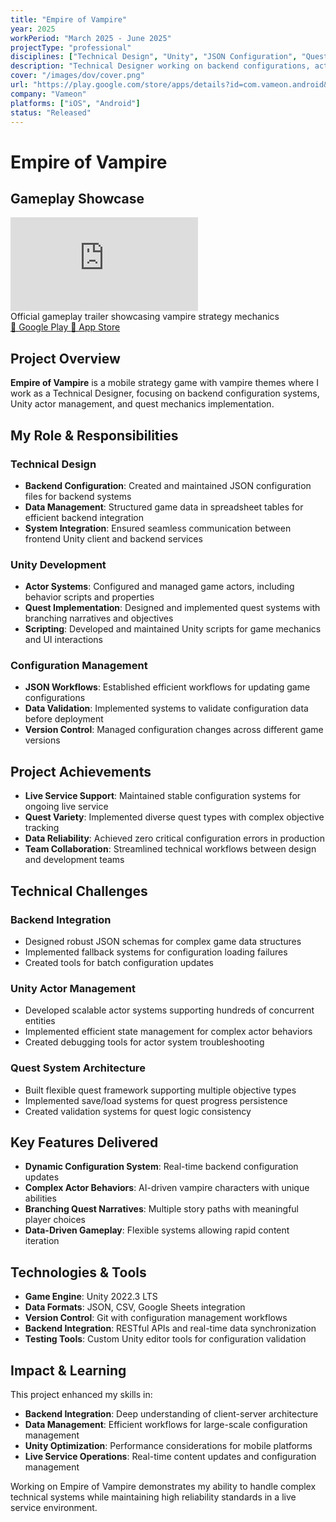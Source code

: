 ```yaml
---
title: "Empire of Vampire"
year: 2025
workPeriod: "March 2025 - June 2025"
projectType: "professional"
disciplines: ["Technical Design", "Unity", "JSON Configuration", "Quest Systems"]
description: "Technical Designer working on backend configurations, actor systems, and quest mechanics for a vampire-themed mobile strategy game"
cover: "/images/dov/cover.png"
url: "https://play.google.com/store/apps/details?id=com.vameon.android&hl=en"
company: "Vameon"
platforms: ["iOS", "Android"]
status: "Released"
---
```


# Empire of Vampire

## Gameplay Showcase

<div className="my-8">
  <div className="relative aspect-video rounded-lg overflow-hidden bg-black">
    <iframe
      src="https://www.youtube.com/embed/FjIer6rvtGE"
      title="Empire of Vampire - Official Trailer"
      frameBorder="0"
      allow="accelerometer; autoplay; clipboard-write; encrypted-media; gyroscope; picture-in-picture"
      allowFullScreen
      className="w-full h-full"
    ></iframe>
  </div>
  <div className="text-center text-sm opacity-70 mt-3">
    Official gameplay trailer showcasing vampire strategy mechanics
  </div>
</div>

<div className="grid grid-cols-1 sm:grid-cols-2 gap-4 my-8">
  <a 
    href="https://play.google.com/store/apps/details?id=com.vameon.android&hl=en" 
    target="_blank" 
    rel="noopener noreferrer" 
    className="px-4 py-3 bg-green-600 text-white rounded-lg hover:bg-green-700 transition-colors font-medium text-center text-sm"
  >
    🤖 Google Play
  </a>
  <a 
    href="https://apps.apple.com/ru/app/dempire-of-vampire/id6478310626?l=en-GB" 
    target="_blank" 
    rel="noopener noreferrer" 
    className="px-4 py-3 bg-gray-900 text-white rounded-lg hover:bg-gray-800 transition-colors font-medium text-center text-sm"
  >
    📱 App Store
  </a>
</div>

## Project Overview

**Empire of Vampire** is a mobile strategy game with vampire themes where I work as a Technical Designer, focusing on backend configuration systems, Unity actor management, and quest mechanics implementation.

## My Role & Responsibilities

### Technical Design
- **Backend Configuration**: Created and maintained JSON configuration files for backend systems
- **Data Management**: Structured game data in spreadsheet tables for efficient backend integration
- **System Integration**: Ensured seamless communication between frontend Unity client and backend services

### Unity Development
- **Actor Systems**: Configured and managed game actors, including behavior scripts and properties
- **Quest Implementation**: Designed and implemented quest systems with branching narratives and objectives
- **Scripting**: Developed and maintained Unity scripts for game mechanics and UI interactions

### Configuration Management
- **JSON Workflows**: Established efficient workflows for updating game configurations
- **Data Validation**: Implemented systems to validate configuration data before deployment
- **Version Control**: Managed configuration changes across different game versions

## Project Achievements

- **Live Service Support**: Maintained stable configuration systems for ongoing live service
- **Quest Variety**: Implemented diverse quest types with complex objective tracking
- **Data Reliability**: Achieved zero critical configuration errors in production
- **Team Collaboration**: Streamlined technical workflows between design and development teams

## Technical Challenges

### Backend Integration
- Designed robust JSON schemas for complex game data structures
- Implemented fallback systems for configuration loading failures
- Created tools for batch configuration updates

### Unity Actor Management
- Developed scalable actor systems supporting hundreds of concurrent entities
- Implemented efficient state management for complex actor behaviors
- Created debugging tools for actor system troubleshooting

### Quest System Architecture
- Built flexible quest framework supporting multiple objective types
- Implemented save/load systems for quest progress persistence
- Created validation systems for quest logic consistency

## Key Features Delivered

- **Dynamic Configuration System**: Real-time backend configuration updates
- **Complex Actor Behaviors**: AI-driven vampire characters with unique abilities
- **Branching Quest Narratives**: Multiple story paths with meaningful player choices
- **Data-Driven Gameplay**: Flexible systems allowing rapid content iteration

## Technologies & Tools

- **Game Engine**: Unity 2022.3 LTS
- **Data Formats**: JSON, CSV, Google Sheets integration
- **Version Control**: Git with configuration management workflows
- **Backend Integration**: RESTful APIs and real-time data synchronization
- **Testing Tools**: Custom Unity editor tools for configuration validation

## Impact & Learning

This project enhanced my skills in:
- **Backend Integration**: Deep understanding of client-server architecture
- **Data Management**: Efficient workflows for large-scale configuration management  
- **Unity Optimization**: Performance considerations for mobile platforms
- **Live Service Operations**: Real-time content updates and configuration management

Working on Empire of Vampire demonstrates my ability to handle complex technical systems while maintaining high reliability standards in a live service environment.